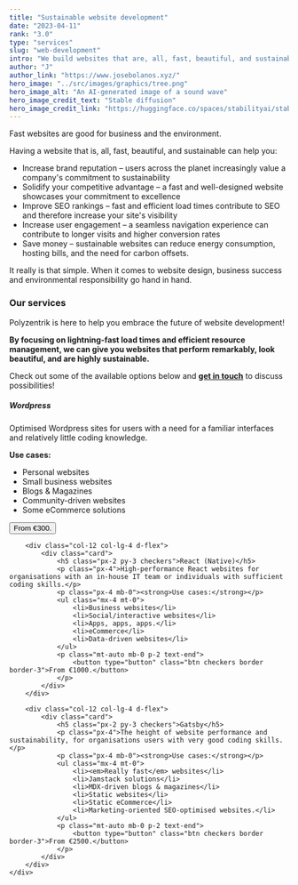 ```yaml
---
title: "Sustainable website development"
date: "2023-04-11"
rank: "3.0"
type: "services"
slug: "web-development"
intro: "We build websites that are, all, fast, beautiful, and sustainable – good for business and the environment."
author: "J"
author_link: "https://www.josebolanos.xyz/"
hero_image: "../src/images/graphics/tree.png"
hero_image_alt: "An AI-generated image of a sound wave"
hero_image_credit_text: "Stable diffusion"
hero_image_credit_link: "https://huggingface.co/spaces/stabilityai/stable-diffusion"
---
```


Fast websites are good for business and the environment.

Having a website that is, all, fast, beautiful, and sustainable can help you:
* Increase brand reputation – users across the planet increasingly value a company's commitment to sustainability
* Solidify your competitive advantage – a fast and well-designed website showcases your commitment to excellence
* Improve SEO rankings – fast and efficient load times contribute to SEO and therefore increase your site's visibility
* Increase user engagement – a seamless navigation experience can contribute to longer visits and higher conversion rates
* Save money – sustainable websites can reduce energy consumption, hosting bills, and the need for carbon offsets.

It really is that simple. When it comes to website design, business success and environmental responsibility go hand in hand.


### Our services
Polyzentrik is here to help you embrace the future of website development!

**By focusing on lightning-fast load times and efficient resource management, we can give you websites that perform remarkably, look beautiful, and are highly sustainable.**

Check out some of the available options below and [**get in touch**](mailto:hello@polyzentrik.com) to discuss possibilities!




<div class="container mb-4">
    <div class="row">
        <div class="col-12 col-lg-4 d-flex">
            <div class="card d-flex">
                <h5 class="px-2 py-3 checkers">Wordpress</h5>
                <p class="px-4">Optimised Wordpress sites for users with a need for a familiar interfaces and relatively little coding knowledge.</p>
                <p class="px-4 mb-0"><strong>Use cases:</strong></p>
                <ul class="mx-4 mt-0">
                    <li>Personal websites</li>
                    <li>Small business websites</li>
                    <li>Blogs & Magazines</li>
                    <li>Community-driven websites</li>
                    <li>Some eCommerce solutions</li>
                </ul>
                <p class="mt-auto mb-0 p-2 text-end">
                    <button type="button" class="btn checkers border border-3">From €300.</button>
                </p>
            </div>
        </div>

        <div class="col-12 col-lg-4 d-flex">
            <div class="card">
                <h5 class="px-2 py-3 checkers">React (Native)</h5>
                <p class="px-4">High-performance React websites for organisations with an in-house IT team or individuals with sufficient coding skills.</p>
                <p class="px-4 mb-0"><strong>Use cases:</strong></p>
                <ul class="mx-4 mt-0">
                    <li>Business websites</li>
                    <li>Social/interactive websites</li>
                    <li>Apps, apps, apps.</li>
                    <li>eCommerce</li>
                    <li>Data-driven websites</li>
                </ul>
                <p class="mt-auto mb-0 p-2 text-end">
                    <button type="button" class="btn checkers border border-3">From €1000.</button>
                </p>
            </div>
        </div>

        <div class="col-12 col-lg-4 d-flex">
            <div class="card">
                <h5 class="px-2 py-3 checkers">Gatsby</h5>
                <p class="px-4">The height of website performance and sustainability, for organisations users with very good coding skills.</p>
                <p class="px-4 mb-0"><strong>Use cases:</strong></p>
                <ul class="mx-4 mt-0">
                    <li><em>Really fast</em> websites</li>
                    <li>Jamstack solutions</li>
                    <li>MDX-driven blogs & magazines</li>
                    <li>Static websites</li>
                    <li>Static eCommerce</li>
                    <li>Marketing-oriented SEO-optimised websites.</li>
                </ul>
                <p class="mt-auto mb-0 p-2 text-end">
                    <button type="button" class="btn checkers border border-3">From €2500.</button>
                </p>
            </div>
        </div>
    </div>
</div>
